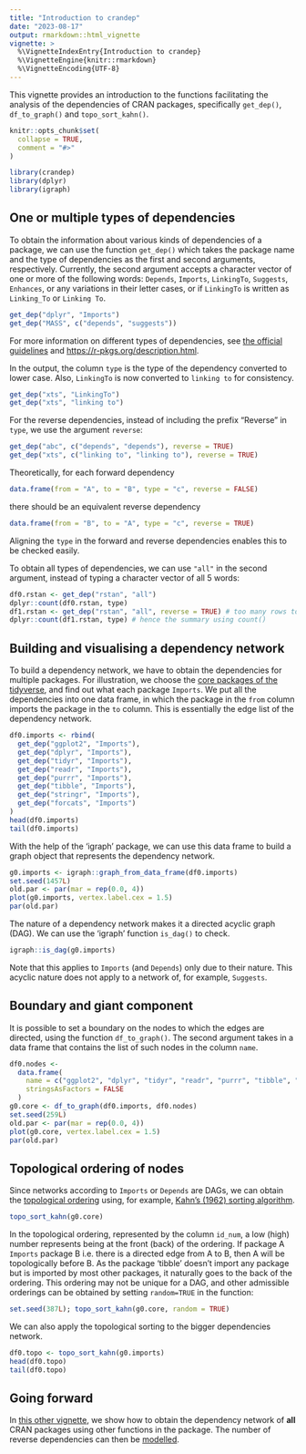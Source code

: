 ```yaml
---
title: "Introduction to crandep"
date: "2023-08-17"
output: rmarkdown::html_vignette
vignette: >
  %\VignetteIndexEntry{Introduction to crandep}
  %\VignetteEngine{knitr::rmarkdown}
  %\VignetteEncoding{UTF-8}
---
```


This vignette provides an introduction to the functions facilitating the analysis of the dependencies of CRAN packages, specifically `get_dep()`, `df_to_graph()` and `topo_sort_kahn()`.

```r
knitr::opts_chunk$set(
  collapse = TRUE,
  comment = "#>"
)
```

```r
library(crandep)
library(dplyr)
library(igraph)
```





## One or multiple types of dependencies
To obtain the information about various kinds of dependencies of a package, we can use the function `get_dep()` which takes the package name and the type of dependencies as the first and second arguments, respectively. Currently, the second argument accepts a character vector of one or more of the following words: `Depends`, `Imports`, `LinkingTo`, `Suggests`, `Enhances`, or any variations in their letter cases, or if `LinkingTo` is written as `Linking_To` or `Linking To`.

```r
get_dep("dplyr", "Imports")
get_dep("MASS", c("depends", "suggests"))
```

For more information on different types of dependencies, see [the official guidelines](https://cran.r-project.org/doc/manuals/r-release/R-exts.html#Package-Dependencies) and [https://r-pkgs.org/description.html](https://r-pkgs.org/description.html).

In the output, the column `type` is the type of the dependency converted to lower case. Also, `LinkingTo` is now converted to `linking to` for consistency.

```r
get_dep("xts", "LinkingTo")
get_dep("xts", "linking to")
```

For the reverse dependencies, instead of including the prefix "Reverse " in `type`, we use the argument `reverse`:

```r
get_dep("abc", c("depends", "depends"), reverse = TRUE)
get_dep("xts", c("linking to", "linking to"), reverse = TRUE)
```
Theoretically, for each forward dependency
```r
data.frame(from = "A", to = "B", type = "c", reverse = FALSE)
```
there should be an equivalent reverse dependency
```r
data.frame(from = "B", to = "A", type = "c", reverse = TRUE)
```
Aligning the `type` in the forward and reverse dependencies enables this to be checked easily.

To obtain all types of dependencies, we can use `"all"` in the second argument, instead of typing a character vector of all 5 words:

```r
df0.rstan <- get_dep("rstan", "all")
dplyr::count(df0.rstan, type)
df1.rstan <- get_dep("rstan", "all", reverse = TRUE) # too many rows to display
dplyr::count(df1.rstan, type) # hence the summary using count()
```





## Building and visualising a dependency network
To build a dependency network, we have to obtain the dependencies for multiple packages. For illustration, we choose the [core packages of the tidyverse](https://www.tidyverse.org/packages/), and find out what each package `Imports`. We put all the dependencies into one data frame, in which the package in the `from` column imports the package in the `to` column. This is essentially the edge list of the dependency network.

```r
df0.imports <- rbind(
  get_dep("ggplot2", "Imports"),
  get_dep("dplyr", "Imports"),
  get_dep("tidyr", "Imports"),
  get_dep("readr", "Imports"),
  get_dep("purrr", "Imports"),
  get_dep("tibble", "Imports"),
  get_dep("stringr", "Imports"),
  get_dep("forcats", "Imports")
)
head(df0.imports)
tail(df0.imports)
```

With the help of the 'igraph' package, we can use this data frame to build a graph object that represents the dependency network.

```r
g0.imports <- igraph::graph_from_data_frame(df0.imports)
set.seed(1457L)
old.par <- par(mar = rep(0.0, 4))
plot(g0.imports, vertex.label.cex = 1.5)
par(old.par)
```

The nature of a dependency network makes it a directed acyclic graph (DAG). We can use the 'igraph' function `is_dag()` to check.

```r
igraph::is_dag(g0.imports)
```

Note that this applies to `Imports` (and `Depends`) only due to their nature. This acyclic nature does not apply to a network of, for example, `Suggests`.





## Boundary and giant component
It is possible to set a boundary on the nodes to which the edges are directed, using the function `df_to_graph()`. The second argument takes in a data frame that contains the list of such nodes in the column `name`.
```r
df0.nodes <-
  data.frame(
    name = c("ggplot2", "dplyr", "tidyr", "readr", "purrr", "tibble", "stringr", "forcats"),
    stringsAsFactors = FALSE
  )
g0.core <- df_to_graph(df0.imports, df0.nodes)
set.seed(259L)
old.par <- par(mar = rep(0.0, 4))
plot(g0.core, vertex.label.cex = 1.5)
par(old.par)
```





## Topological ordering of nodes
Since networks according to `Imports` or `Depends` are DAGs, we can obtain the [topological ordering](https://en.wikipedia.org/wiki/Topological_sorting) using, for example, [Kahn's (1962) sorting algorithm](https://doi.org/10.1145/368996.369025).

```r
topo_sort_kahn(g0.core)
```
In the topological ordering, represented by the column `id_num`, a low (high) number represents being at the front (back) of the ordering. If package A `Imports` package B i.e. there is a directed edge from A to B, then A will be topologically before B. As the package 'tibble' doesn't import any package but is imported by most other packages, it naturally goes to the back of the ordering. This ordering may not be unique for a DAG, and other admissible orderings can be obtained by setting `random=TRUE` in the function:
```r
set.seed(387L); topo_sort_kahn(g0.core, random = TRUE)
```
We can also apply the topological sorting to the bigger dependencies network.
```r
df0.topo <- topo_sort_kahn(g0.imports)
head(df0.topo)
tail(df0.topo)
```





## Going forward
In [this other vignette](cran.html), we show how to obtain the dependency network of **all** CRAN packages using other functions in the package. The number of reverse dependencies can then be [modelled](degree.html).